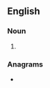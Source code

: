 ==English==

===Noun===
{{head|en|noun plural form}}

# {{plural of|mondo|lang=en}}

===Anagrams===
* {{l|en|Osmond}}